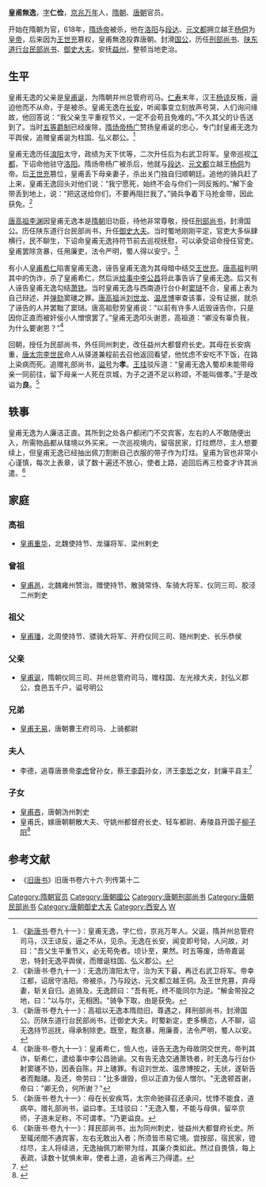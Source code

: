 '''皇甫無逸'''{{BD|567年||627年||catIdx=H}}，[[表字|字]]'''仁俭'''，[[京兆|京兆]][[万年县_(北周)|万年]]人，[[隋朝|隋朝]]、[[唐朝|唐朝]]官员。

开始在隋朝为官，618年，[[隋炀帝|隋炀帝]]被杀，他在[[洛阳|洛阳]]与[[段达|段达]]、[[元文都|元文都]]拥立越王[[杨侗|杨侗]]为[[皇帝|皇帝]]，后来因为[[王世充|王世充]]篡权，皇甫無逸投靠唐朝。封滑[[国公|国公]]，历任[[刑部尚书|刑部尚书]]、[[陕东道|陕东道]][[行台|行台]][[民部|民部]][[尚书|尚书]]、[[御史大夫|御史大夫]]。安抚[[益州|益州]]，整顿当地吏治。
==生平==
皇甫无逸的父亲是[[皇甫诞|皇甫诞]]，为隋朝并州总管府司马。[[仁寿_(隋朝)|仁寿]]末年，汉王[[杨谅|杨谅]]反叛，逼迫他而不从命，于是被杀。皇甫无逸在[[长安|长安]]，听闻事变立刻放声号哭，人们询问缘故，他回答说：“我父亲生平重视节义，一定不会苟且免难的。”不久其父的讣告送到了。当时[[五等爵制|五等爵制]]已经废除，[[隋炀帝杨广|隋炀帝杨广]]赞扬皇甫诞的忠心，专门封皇甫无逸为平舆侯，追赠皇甫诞为柱国、弘义郡公。<ref>《[[新唐书|新唐书]]·卷九十一》：皇甫无逸，字仁俭，京兆万年人。父诞，隋并州总管府司马，汉王谅反，逼之不从，见杀。无逸在长安，闻变即号恸，人问故，对曰："吾父生平重节义，必无苟免者。顷讣至，果然。时五等废，炀帝嘉诞忠，特封无逸平舆侯，而赠诞柱国、弘义郡公。</ref>

皇甫无逸历任[[淯阳|淯阳]]太守，政绩为天下优等，二次升任后为右武卫将军。皇帝巡视[[江都|江都]]，下诏命他驻守[[洛阳|洛阳]]。隋炀帝杨广被杀后，他就与[[段达|段达]]、[[元文都|元文都]]立越王[[杨侗|杨侗]]为帝。后[[王世充|王世充]]篡位，皇甫丢下母亲妻子，杀出关门独自归顺朝廷。追他的骑兵赶了上来，皇甫无逸回头对他们说：“我宁愿死，始终不会与你们一同反叛的。”解下金带丢到地上，说：“把这送给你们，不要再阻拦我了。”骑兵争着下马抢金带，因此获免。<ref>《新唐书·卷九十一》：无逸历淯阳太守，治为天下最，再迁右武卫将军。帝幸江都，诏居守洛阳。帝被杀，乃与段达、元文都立越王侗。及王世充篡，弃母妻，斩关自归。追骑及，无逸顾曰："吾有死，终不能同尔为逆。"解金带投之地，曰："以与尔，无相困。"骑争下取，由是获免。</ref>

[[唐高祖李渊|唐高祖李渊]]因皇甫无逸本是[[隋朝|隋朝]]旧功臣，待他非常尊敬，授任[[刑部尚书|刑部尚书]]，封滑国公。历任陕东道行台民部尚书，升任[[御史大夫|御史大夫]]。当时蜀地刚刚平定，官吏大多纵肆横行，民不聊生，下诏命皇甫无逸持符节前去巡视抚慰，可以承受诏命授任官吏。皇甫罢除贪暴，任用廉吏，法令严明，蜀人得以安宁。<ref>《新唐书·卷九十一》：高祖以无逸本隋勋旧，尊遇之，拜刑部尚书，封滑国公。历陕东道行台民部尚书，迁御史大夫。时蜀新定，吏多横恣，人不聊，诏无逸持节巡抚，得承制除吏。既至，黜贪暴，用廉善，法令严明，蜀人以安。</ref>

有小人[[皇甫希仁|皇甫希仁]]陷害皇甫无逸，诬告皇甫无逸为其母暗中结交[[王世充|王世充]]。[[唐高祖|唐高祖]]判明其中的伪诈，杀了皇甫希仁，然后派[[给事中|给事中]][[李公昌|李公昌]]将此事告诉了皇甫无逸。后又有人诬告皇甫无逸勾结[[萧铣|萧铣]]。当时皇甫无逸与西南道行台仆射[[窦琎|窦琎]]不合，皇甫上表为自己辩述，并[[弹劾|弹劾]]窦璡之罪。[[唐高祖|唐高祖]]派[[刘义节|刘世龙]]、[[温彦博|温彦博]]审查该事，没有证据，就杀了诬告的人并罢黜了窦琎。唐高祖慰劳皇甫说：“以前有许多人诋毁诬告你，只是因你正直而被奸佞小人憎恨罢了。”皇甫无逸叩头谢恩，高祖道：“卿没有辜负我，为什么要谢恩？”<ref>《新唐书-卷九十一》：皇甫希仁，憸人也，诬告无逸为母故阴交世充，帝判其诈，斩希仁，遣给事中李公昌驰谕。又有告无逸交通萧铣者，时无逸与行台仆射窦璡不协，因表自陈，并上璡罪。有诏刘世龙、温彦博按之，无状，遂斩告者而黜璡。及还，帝劳曰："比多谮毁，但以正直为佞人憎尔。"无逸顿首谢，帝曰："卿无负，何所谢？"</ref>

回朝，授任为民部尚书，外任同州刺史，改任益州大都督府长史。其母在长安病重，[[唐太宗李世民|唐太宗李世民]]命人从驿道兼程前去召他返回看望，他忧虑不安吃不下饭，在路上染病而死。追赠礼部尚书，[[谥号|谥号]]为'''孝'''。[[王珪_(唐朝)|王珪]]驳斥道：“皇甫无逸入蜀却未能带母亲一同前往，留下母亲一人死在京城，为子之道不足以称颂，不能叫做孝。”于是改谥为'''良'''。<ref>《新唐书·卷九十一》：母在长安疾笃，太宗命驰驿召还承问，忧悸不能食，道病卒。赠礼部尚书，谥曰孝。王珪驳曰："无逸入蜀，不能与母俱，留卒京师，子道未足称，不可谓孝。"乃更谥良。</ref>

==轶事==
皇甫无逸为人廉洁正直。其所到之处各户都闭门不交宾客，左右的人不敢随便出入，所需物品都从辖境以外买来。一次巡视境内，留宿民家，灯炷燃尽，主人想要续上，但皇甫无逸已经抽出佩刀割断自己衣服的带子作为灯炷。皇甫为官也非常小心谨慎，每次上表章，读了数十遍还不放心，使者上路，追回后再三检查才许其派遣。<ref>《新唐书·卷九十一》：拜民部尚书，出为同州刺史，徙益州大都督府长史。所至辄闭閤不通宾客，左右无敢出入者；所须皆市易它境。尝按部，宿民家，镫炷尽，主人将续进，无逸抽佩刀断带为炷，其廉介类如此。然过自畏慎，每上表疏，读数十犹惧未审，使者上道，追省再三乃得遣。</ref>
==家庭==
===高祖===
*[[皇甫重华|皇甫重华]]，北魏使持节、龙骧将军、梁州剌史

===曾祖===
*[[皇甫邕|皇甫邕]]，北魏雍州赞治，赠使持节、散骑常侍、车骑大将军、仪同三司、胶泾二州刺史

===祖父===
*[[皇甫璠|皇甫璠]]，北周使持节、骠骑大将军、开府仪同三司、随州刺史、长乐恭侯

===父亲===
*[[皇甫诞|皇甫诞]]，隋朝仪同三司、并州总管府司马，赠柱国、左光禄大夫，封弘义郡公，食邑五千户，谥号明公

===兄弟===
*[[皇甫无易|皇甫无易]]，唐朝曹王府司马、上骑都尉

===夫人===
*李德，追尊唐景帝[[李虎|李虎]]曾孙女，蔡王[[李蔚_(襄武县公)|李蔚]]孙女，济王[[李悊|李悊]]之女，封廉平县主<ref>{{Cite book | author = 刘文 / 杜镇 | title = 《陕西新见唐朝墓志》 | location =西安| publisher = 三秦出版社  | date=2022年2月  | pages =83-84|ISBN =9787551825757| accessdate =2022-06-12| url = | language= zh-hans| quote = }}</ref>

===子女===
*[[皇甫吝|皇甫吝]]，唐朝沩州刺史
*皇甫氏，嫁唐朝朝散大夫、守姚州都督府长史、轻车都尉、寿陵县开国子[[柳子阳|柳子阳]]<ref name= autogenerated1>{{Cite book|author=胡戟，荣新江主编|title=《大唐西市博物馆藏墓志》|location=北京市|publisher=北京大学出版社|date=2012年11月|pages=116-117|accessdate=2017-06-04|language=zh-hant|isbn=978-7-301-16079-4}}</ref>

==参考文献==
*《[[旧唐书|旧唐书]]》旧唐书卷六十六·列传第十二
{{reflist}}

{{DEFAULTSORT:H}}
[[Category:隋朝官员|Category:隋朝官员]]
[[Category:唐朝國公|Category:唐朝國公]]
[[Category:唐朝刑部尚书|Category:唐朝刑部尚书]]
[[Category:唐朝民部尚书|Category:唐朝民部尚书]]
[[Category:唐朝御史大夫|Category:唐朝御史大夫]]
[[Category:西安人|Category:西安人]]
[[Category:安定皇甫氏|W]]